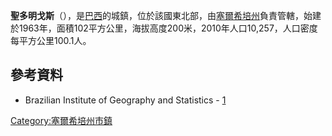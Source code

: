 {{coord|10|47|27|S|37|34|04|W|scale:30000|display=title}}

'''聖多明戈斯'''（{{lang-pt|São Domingos}}），是[[巴西|巴西]]的城鎮，位於該國東北部，由[[塞爾希培州|塞爾希培州]]負責管轄，始建於1963年，面積102平方公里，海拔高度200米，2010年人口10,257，人口密度每平方公里100.1人。

==參考資料==
*Brazilian Institute of Geography and Statistics - [http://www.ibge.gov.br/cidadesat/default.php] {{Wayback|url=http://www.ibge.gov.br/cidadesat/default.php |date=20080611095922 }}

{{Brazil-geo-stub}}
{{塞爾希培州市鎮}}
[[Category:塞爾希培州市鎮|Category:塞爾希培州市鎮]]